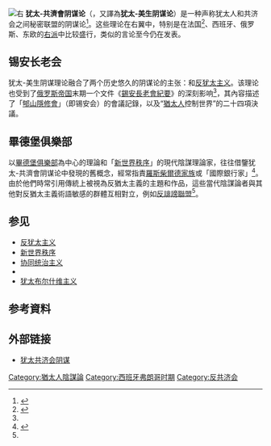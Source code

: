 [[File:Judeo-Masonic_Conspiracy.jpg|右]]
'''犹太-共濟會阴谋论'''（{{lang-en|'''Judeo-Masonic conspiracy theory'''}}，又譯為'''犹太-美生阴谋论'''）是一种声称犹太人和共济会之间秘密联盟的阴谋论<ref name="Donskis2003">{{cite book|language=en|author={{link-en|Leonidas Donskis|Leonidas Donskis}}|title=Forms of Hatred: The Troubled Imagination in Modern Philosophy and Literature|url=https://books.google.com/books?id=M7Tdl6vgbmUC&pg=PA41|date=2003-01-01|publisher=Rodopi|isbn=90-420-1066-5|pages=第41頁|access-date=2017-03-29|archive-date=2020-08-04|archive-url=https://web.archive.org/web/20200804032421/https://books.google.com/books?id=M7Tdl6vgbmUC&pg=PA41|dead-url=no}}</ref>。这些理论在右翼中，特别是在法国<ref name="v-u-l">{{Cite web|language=en|url=http://etd.library.vanderbilt.edu/available/etd-07222005-085639/unrestricted/WillifordFChap4.pdf|title=CHAPTER IV - CONSERVATIVE POLITICAL RHETORIC: THE JUDEO-MASONIC CONSPIRACY  THEORY|accessdate=2014-01-25|work=[[范德比大學|范德比大學]]|publisher=范德比大學|archive-date=2016-03-03|archive-url=https://web.archive.org/web/20160303210612/http://etd.library.vanderbilt.edu/available/etd-07222005-085639/unrestricted/WillifordFChap4.pdf|dead-url=yes}}</ref>、西班牙、俄罗斯、东欧的[[右派|右派]]中比较盛行，类似的言论至今仍在发表。
{{Antisemitism}}

== 锡安长老会 ==
犹太-美生阴谋理论融合了两个历史悠久的阴谋论的主张：{{link-en|反共濟會運動|Anti-Masonry}}和[[反犹太主义|反犹太主义]]。该理论也受到了[[俄罗斯帝国|俄罗斯帝国]]末期一个文件《[[錫安長老會紀要|錫安長老會紀要]]》的深刻影响<ref name="v-u-l"/>，其內容描述了「[[郇山隱修會|郇山隱修會]]」（即锡安会）的會議記錄，以及“[[猶太人|猶太人]]控制世界”的二十四項決議。

{{fact|该纪要指出[[犹太人|犹太人]]已经渗入[[共济会|共济会]]，并使用[[兄弟会|兄弟会]]组织以进一步达到他们的政治目标。信奉该阴谋论的人通过该文件来进一步[[证明|佐证]]这个理论，并声称共济会高层和犹太教领导人的目标一致。}}

== 畢德堡俱樂部 ==
以[[畢德堡俱樂部|畢德堡俱樂部]]為中心的理論和「[[新世界秩序|新世界秩序]]」的現代陰謀理論家，往往借鑒犹太-共濟會阴谋论中發現的舊概念，經常指責[[羅斯柴爾德家族|羅斯柴爾德家族]]或「國際銀行家」<ref name=":0">{{Cite book|url=https://books.google.com/books?id=qMIDrggs8TsC&dq|title=Conspiracy Theories in American History: An Encyclopedia|last=Knight|first=Peter|date=2003-01-01|publisher={{link-en|ABC-CLIO|ABC-CLIO}}|isbn=9781576078129|language=en|access-date=2017-03-29|archive-date=2019-06-08|archive-url=https://web.archive.org/web/20190608173331/https://books.google.com/books?id=qMIDrggs8TsC&dq|dead-url=no}}</ref>。由於他們時常引用傳統上被視為反猶太主義的主題和作品，這些當代陰謀論者與其他對反猶太主義術語敏感的群體互相對立，例如[[反誹謗聯盟|反誹謗聯盟]]<ref name=":0" />。

== 参见 ==
* [[反犹太主义|反犹太主义]]
* [[新世界秩序|新世界秩序]]
* [[协同统治主义|协同统治主义]]
* {{link-en|反共濟會運動|Anti-Masonry}}
* [[犹太布尔什维主义|犹太布尔什维主义]]

== 参考資料 ==
{{reflist}}

== 外部链接 ==
* [http://judeo-masonic.blogspot.co.il/ 犹太共济会阴谋] {{Wayback|url=http://judeo-masonic.blogspot.co.il/ |date=20180307104810 }}

{{阴谋论}}
[[Category:猶太人陰謀論|Category:猶太人陰謀論]]
[[Category:西班牙弗朗哥时期|Category:西班牙弗朗哥时期]]
[[Category:反共济会|Category:反共济会]]